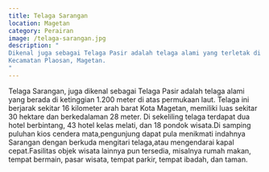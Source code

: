 ```yaml
---
title: Telaga Sarangan
location: Magetan
category: Perairan
image: /telaga-sarangan.jpg
description: "
Dikenal juga sebagai Telaga Pasir adalah telaga alami yang terletak di lereng Gunung Lawu,
Kecamatan Plaosan, Magetan.
"
---
```


Telaga Sarangan, juga dikenal sebagai Telaga Pasir adalah telaga alami yang berada di ketinggian
1.200 meter di atas permukaan laut. Telaga ini berjarak sekitar 16 kilometer arah barat Kota
Magetan, memiliki luas sekitar 30 hektare dan berkedalaman 28 meter. Di sekeliling telaga
terdapat dua hotel berbintang, 43 hotel kelas melati, dan 18 pondok wisata.Di samping puluhan
kios cendera mata,pengunjung dapat pula menikmati indahnya Sarangan dengan berkuda mengitari
telaga,atau mengendarai kapal cepat.Fasilitas objek wisata lainnya pun tersedia, misalnya rumah
makan, tempat bermain, pasar wisata, tempat parkir, tempat ibadah, dan taman.